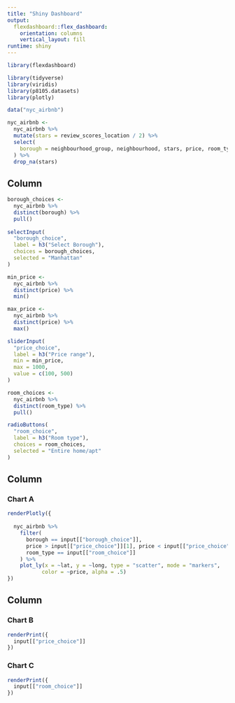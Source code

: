 ```yaml
---
title: "Shiny Dashboard"
output: 
  flexdashboard::flex_dashboard:
    orientation: columns
    vertical_layout: fill
runtime: shiny
---
```


```r
library(flexdashboard)

library(tidyverse)
library(viridis)
library(p8105.datasets)
library(plotly)
```


```r
data("nyc_airbnb")

nyc_airbnb <- 
  nyc_airbnb %>% 
  mutate(stars = review_scores_location / 2) %>% 
  select(
    borough = neighbourhood_group, neighbourhood, stars, price, room_type, lat, long
  ) %>% 
  drop_na(stars)
```


Column {.sidebar}
-----------------------------------------------------------------------

```r
borough_choices <- 
  nyc_airbnb %>% 
  distinct(borough) %>% 
  pull()
  
selectInput(
  "borough_choice",
  label = h3("Select Borough"),
  choices = borough_choices,
  selected = "Manhattan"
)

min_price <- 
  nyc_airbnb %>% 
  distinct(price) %>% 
  min()

max_price <- 
  nyc_airbnb %>% 
  distinct(price) %>% 
  max()

sliderInput(
  "price_choice",
  label = h3("Price range"),
  min = min_price,
  max = 1000,
  value = c(100, 500)
)

room_choices <- 
  nyc_airbnb %>% 
  distinct(room_type) %>% 
  pull()

radioButtons(
  "room_choice",
  label = h3("Room type"),
  choices = room_choices,
  selected = "Entire home/apt"
)
```

Column {data-width=650}
-----------------------------------------------------------------------

### Chart A

```r
renderPlotly({
  
  nyc_airbnb %>% 
    filter(
      borough == input[["borough_choice"]],
      price > input[["price_choice"]][1], price < input[["price_choice"]][2],
      room_type == input[["room_choice"]]
    ) %>% 
    plot_ly(x = ~lat, y = ~long, type = "scatter", mode = "markers",
           color = ~price, alpha = .5)
})
```

Column {data-width=350}
-----------------------------------------------------------------------

### Chart B

```r
renderPrint({
  input[["price_choice"]]
})
```

### Chart C

```r
renderPrint({
  input[["room_choice"]]
})
```

